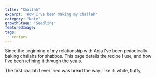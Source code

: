 ```yaml
---
title: "Challah"
excerpt: "How I've been making my challah"
category: "Note"
growthStage: "Seedling"
featuredImage: 
tags:
 - recipes
---
```

Since the beginning of my relationship with Anja I've been periodically baking challahs for shabbos. This page details the recipe I use, and how I've been refining it through the years.

The first challah I ever tried was bread the way I like it: white, fluffy, 